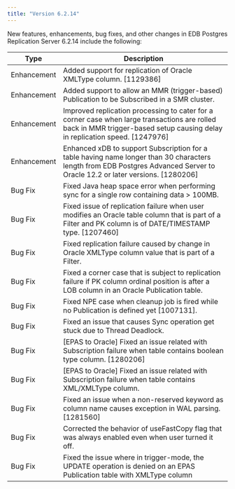 ```yaml
---
title: "Version 6.2.14"
---
```



New features, enhancements, bug fixes, and other changes in EDB Postgres Replication Server 6.2.14 include the following:

| Type | Description |
| ---- |------------ |
| Enhancement | Added support for replication of Oracle XMLType column. [1129386]                  |
| Enhancement | Added support to allow an MMR (trigger-based) Publication to be Subscribed in a SMR cluster. |
| Enhancement | Improved replication processing to cater for a corner case when large transactions are rolled back in MMR trigger-based setup causing delay in replication speed. [1247976] |
| Enhancement | Enhanced xDB to support Subscription for a table having name longer than 30 characters length from EDB Postgres Advanced Server  to Oracle 12.2 or later versions. [1280206] |
| Bug Fix | Fixed Java heap space error when performing sync for a single row containing data > 100MB. |
| Bug Fix | Fixed issue of replication failure when user modifies an Oracle table column that is part of a Filter and PK column is of DATE/TIMESTAMP type. [1207460] |
| Bug Fix | Fixed replication failure caused by change in Oracle XMLType column value that is part of a Filter. |
| Bug Fix | Fixed a corner case that is subject to replication failure if PK column ordinal position is after a LOB column in an Oracle Publication table. |
| Bug Fix | Fixed NPE case when cleanup job is fired while no Publication is defined yet [1007131]. |
| Bug Fix | Fixed an issue that causes Sync operation get stuck due to Thread Deadlock. |
| Bug Fix | [EPAS to Oracle] Fixed an issue related with Subscription failure when table contains boolean type column. [1280206] |
| Bug Fix | [EPAS to Oracle] Fixed an issue related with Subscription failure when table contains XML/XMLType column. |
| Bug Fix | Fixed an issue when a non-reserved keyword as column name causes exception in WAL parsing. [1281560] |
| Bug Fix | Corrected the behavior of useFastCopy flag that was always enabled even when user turned it off. |
| Bug Fix | Fixed the issue where in trigger-mode, the UPDATE operation is denied on an EPAS Publication table with XMLType column
